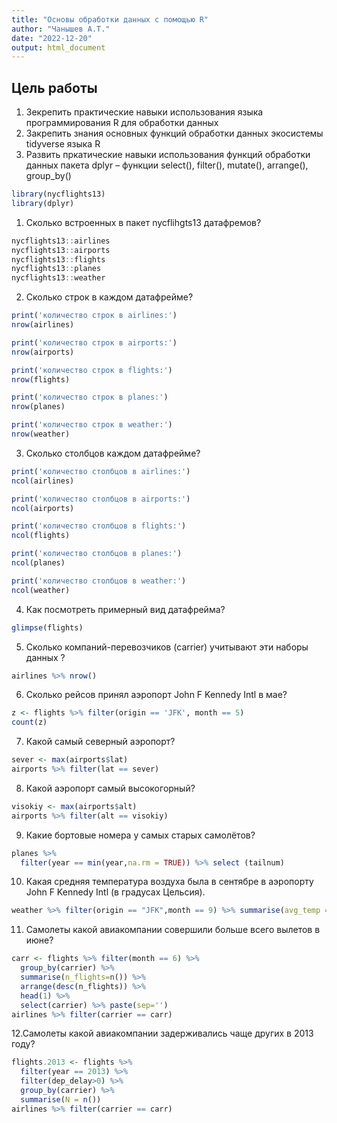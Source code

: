 ---
title: "Основы обработки данных с помощью R"
author: "Чанышев А.Т."
date: "2022-12-20"
output: html_document
---

## Цель работы
1. Зекрепить практические навыки использования языка программирования R для обработки данных
2. Закрепить знания основных функций обработки данных экосистемы tidyverse языка R
3. Развить пркатические навыки использования функций обработки данных пакета dplyr – функции select(), filter(), mutate(), arrange(), group_by()


```{r}
library(nycflights13)
library(dplyr)
```



1. Сколько встроенных в пакет nycflihgts13 датафремов?
```{r}
nycflights13::airlines
nycflights13::airports
nycflights13::flights
nycflights13::planes
nycflights13::weather
```

2. Сколько строк в каждом датафрейме?
```{r}
print('количество строк в airlines:')
nrow(airlines)

print('количество строк в airports:')
nrow(airports)

print('количество строк в flights:')
nrow(flights)

print('количество строк в planes:')
nrow(planes)

print('количество строк в weather:')
nrow(weather)
```

3. Сколько столбцов каждом датафрейме?
```{r}
print('количество столбцов в airlines:')
ncol(airlines)

print('количество столбцов в airports:')
ncol(airports)

print('количество столбцов в flights:')
ncol(flights)

print('количество столбцов в planes:')
ncol(planes)

print('количество столбцов в weather:')
ncol(weather)
```


4. Как посмотреть примерный вид датафрейма?
```{r}
glimpse(flights)
```


5. Сколько компаний-перевозчиков (carrier) учитывают эти наборы данных ?
```{r}
airlines %>% nrow()
```

6. Сколько рейсов принял аэропорт John F Kennedy Intl в мае?
```{r}
z <- flights %>% filter(origin == 'JFK', month == 5)
count(z)

```


7. Какой самый северный аэропорт?
```{r}
sever <- max(airports$lat)
airports %>% filter(lat == sever)
```



8. Какой аэропорт самый высокогорный?
```{r}
visokiy <- max(airports$alt)
airports %>% filter(alt == visokiy)
```


9. Какие бортовые номера у самых старых самолётов?
```{r}
planes %>% 
  filter(year == min(year,na.rm = TRUE)) %>% select (tailnum)

```

10. Какая средняя температура воздуха была в сентябре в аэропорту John F Kennedy Intl (в градусах Цельсия).
```{r}
weather %>% filter(origin == "JFK",month == 9) %>% summarise(avg_temp = mean(5/9*(temp - 32), na.rm=TRUE))
```


11. Самолеты какой авиакомпании совершили больше всего вылетов в июне?
```{r}
carr <- flights %>% filter(month == 6) %>%
  group_by(carrier) %>% 
  summarise(n_flights=n()) %>% 
  arrange(desc(n_flights)) %>%
  head(1) %>%
  select(carrier) %>% paste(sep='')
airlines %>% filter(carrier == carr)
```

12.Самолеты какой авиакомпании задерживались чаще других в 2013 году?
```{r}
flights.2013 <- flights %>% 
  filter(year == 2013) %>%
  filter(dep_delay>0) %>%
  group_by(carrier) %>% 
  summarise(N = n())
airlines %>% filter(carrier == carr)
```














































